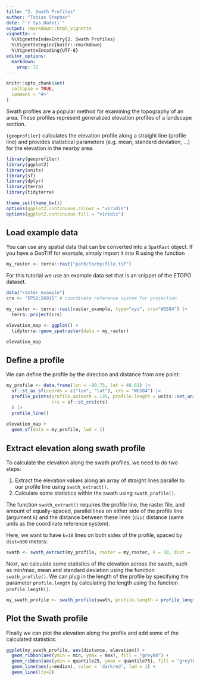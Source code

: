 ```yaml
---
title: "2. Swath Profiles"
author: "Tobias Stephan"
date: "`r Sys.Date()`"
output: rmarkdown::html_vignette
vignette: >
  %\VignetteIndexEntry{2. Swath Profiles}
  %\VignetteEngine{knitr::rmarkdown}
  %\VignetteEncoding{UTF-8}
editor_options: 
  markdown: 
    wrap: 72
---
```


```r
knitr::opts_chunk$set(
  collapse = TRUE,
  comment = "#>"
)
```

Swath profiles are a popular method for examining the topography of an
area. These profiles represent generalized elevation profiles of a
landscape section.

`{geoprofiler}` calculates the elevation profile along a straight line
(profile line) and provides statistical parameters (e.g. mean, standard
deviation, ...) for the elevation in the nearby area.

```r
library(geoprofiler)
library(ggplot2)
library(units)
library(sf)
library(dplyr)
library(terra)
library(tidyterra)

theme_set(theme_bw())
options(ggplot2.continuous.colour = "viridis")
options(ggplot2.continuous.fill = "viridis")
```

## Load example data

You can use any spatial data that can be converted into a `SpatRast`
object. If you have a GeoTiff for example, simply import it into R using
the function

```r
my_raster <- terra::rast("path/to/my/file.tif")
```

For this tutorial we use an example data set that is an snippet of the
ETOPO dataset.

```r
data("raster_example")
crs <- "EPSG:26915" # coordinate reference system for projection

my_raster <- terra::rast(raster_example, type="xyz", crs="WGS84") |> 
  terra::project(crs)

elevation_map <- ggplot() +
  tidyterra::geom_spatraster(data = my_raster)

elevation_map
```

## Define a profile

We can define the profile by the direction and distance from one point:

```r
my_profile <- data.frame(lon = -90.75, lat = 48.61) |>
  sf::st_as_sf(coords = c("lon", "lat"), crs = "WGS84") |> 
  profile_points(profile.azimuth = 135, profile.length = units::set_units(16, "km"),
                 crs = sf::st_crs(crs)
  ) |> 
  profile_line()
  
elevation_map +
  geom_sf(data = my_profile, lwd = 1)

```

## Extract elevation along swath profile

To calculate the elevation along the swath profiles, we need to do two
steps:

1.  Extract the elevation values along an array of straight lines
    parallel to our profile line using `swath_extract()`.
2.  Calculate some statistics within the swath using `swath_profile()`.


The function `swath_extract()` requires the profile line, the raster file, and amount of equally-spaced, parallel lines on either side of the profile line (argument `k`) and the distance between these lines (`dist` distance (same units as the coordinate reference system). 

Here, we want to have `k=10` lines on both sides of the profile, spaced by `dist=300` meters:

```r
swath <- swath_extract(my_profile, raster = my_raster, k = 10, dist = 300)
```

Next, we calculate some statistics of the elevation across the swath, such as min/max, mean and standard deviation using the function `swath_profile()`. We can plug in the length of the profile by specifying the parameter
`profile.length` by calculating the length using the function `profile_length()`.
```r
my_swath_profile <- swath_profile(swath, profile.length = profile_length(my_profile))
```

## Plot the Swath profile

Finally we can plot the elevation along the profile and add some of the calculated statistics:

```r
ggplot(my_swath_profile, aes(distance, elevation)) +
  geom_ribbon(aes(ymin = min, ymax = max), fill = "grey80") +
  geom_ribbon(aes(ymin = quantile25, ymax = quantile75), fill = "grey70") +
  geom_line(aes(y=median), color = 'darkred', lwd = 1) +
  geom_line(lty=2) 
```
